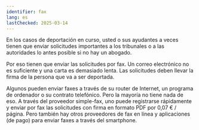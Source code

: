 ```yaml
---
identifier: fax
lang: es
lastChecked: 2025-03-14
---
```


En los casos de deportación en curso, usted o sus ayudantes a veces tienen que enviar solicitudes importantes a los tribunales o a las autoridades lo antes posible si no hay un abogado.

Por eso tienen que enviar las solicitudes por fax. Un correo electrónico no es suficiente y una carta es demasiado lenta. Las solicitudes deben llevar la firma de la persona que va a ser deportada.

Algunos pueden enviar faxes a través de su router de Internet, un programa de ordenador o su contrato telefónico. Pero la mayoría no tiene nada de eso. A través del proveedor simple-fax, uno puede registrarse rápidamente y enviar por fax las solicitudes con firma en formato PDF por 0,07 € / página. Pero también hay otros proveedores de fax en línea y aplicaciones (de pago) para enviar faxes a través del smartphone.


<ExternalShortLink identifier="simplefax" />
